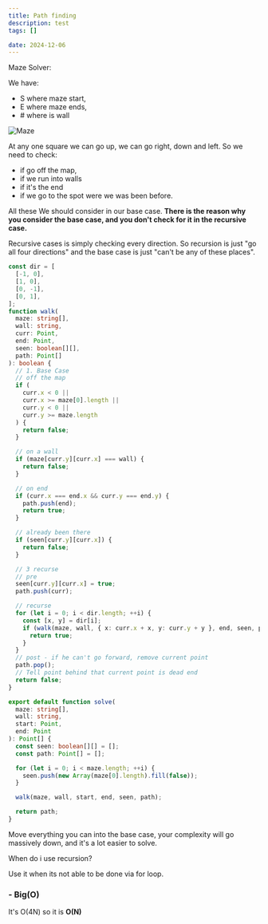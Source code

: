 ```yaml
---
title: Path finding
description: test
tags: []

date: 2024-12-06
---
```


Maze Solver:

We have:

- S where maze start,
- E where maze ends,
- \# where is wall

<img
  src="/static/images/algorithms/alogrihtms-maze.png"
  alt="Maze"
  className="my-6"
/>

At any one square we can go up, we can go right, down and left. So we need to check:

- if go off the map,
- if we run into walls
- if it's the end
- if we go to the spot were we was been before.

All these We should consider in our base case. **There is the reason why you consider the base case, and you don't check for it in the recursive case.**

Recursive cases is simply checking every direction. So recursion is just "go all four directions" and the base case is just "can't be any of these places".

```ts
const dir = [
  [-1, 0],
  [1, 0],
  [0, -1],
  [0, 1],
];
function walk(
  maze: string[],
  wall: string,
  curr: Point,
  end: Point,
  seen: boolean[][],
  path: Point[]
): boolean {
  // 1. Base Case
  // off the map
  if (
    curr.x < 0 ||
    curr.x >= maze[0].length ||
    curr.y < 0 ||
    curr.y >= maze.length
  ) {
    return false;
  }

  // on a wall
  if (maze[curr.y][curr.x] === wall) {
    return false;
  }

  // on end
  if (curr.x === end.x && curr.y === end.y) {
    path.push(end);
    return true;
  }

  // already been there
  if (seen[curr.y][curr.x]) {
    return false;
  }

  // 3 recurse
  // pre
  seen[curr.y][curr.x] = true;
  path.push(curr);

  // recurse
  for (let i = 0; i < dir.length; ++i) {
    const [x, y] = dir[i];
    if (walk(maze, wall, { x: curr.x + x, y: curr.y + y }, end, seen, path)) {
      return true;
    }
  }
  // post - if he can't go forward, remove current point
  path.pop();
  // Tell point behind that current point is dead end
  return false;
}

export default function solve(
  maze: string[],
  wall: string,
  start: Point,
  end: Point
): Point[] {
  const seen: boolean[][] = [];
  const path: Point[] = [];

  for (let i = 0; i < maze.length; ++i) {
    seen.push(new Array(maze[0].length).fill(false));
  }

  walk(maze, wall, start, end, seen, path);

  return path;
}
```

<Callout>
  Move everything you can into the base case, your complexity will go massively
  down, and it's a lot easier to solve.
</Callout>

When do i use recursion?

Use it when its not able to be done via for loop.

<h3 className="text-lg font-semibold mt-7">- Big(O)</h3>

It's O(4N) so it is **O(N)**
